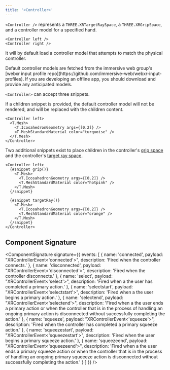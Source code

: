 ```yaml
---
title: '<Controller>'
---
```


`<Controller />` represents a `THREE.XRTargetRaySpace`, a `THREE.XRGripSpace`, and a controller model for a specified hand.

```svelte
<Controller left />
<Controller right />
```

It will by default load a controller model that attempts to match the physical controller.

<Tip type="warning">
  Default controller models are fetched from the immersive web group's [webxr input profile
  repo](https://github.com/immersive-web/webxr-input-profiles). If you are developing an offline
  app, you should download and provide any anticipated models.
</Tip>

`<Controller>` can accept three snippets.

If a children snippet is provided, the default controller model will not be rendered, and will be replaced with the children content.

```svelte {2-5}+
<Controller left>
  <T.Mesh>
    <T.IcosahedronGeometry args={[0.2]} />
    <T.MeshStandardMaterial color="turquoise" />
  </T.Mesh>
</Controller>
```

Two additional snippets exist to place children in the controller's [grip space](https://developer.mozilla.org/en-US/docs/Web/API/XRInputSource/gripSpace) and the controller's [target ray space](https://developer.mozilla.org/en-US/docs/Web/API/XRInputSource/targetRaySpace).

```svelte
<Controller left>
  {#snippet grip()}
    <T.Mesh>
      <T.IcosahedronGeometry args={[0.2]} />
      <T.MeshStandardMaterial color="hotpink" />
    </T.Mesh>
  {/snippet}

  {#snippet targetRay()}
    <T.Mesh>
      <T.IcosahedronGeometry args={[0.2]} />
      <T.MeshStandardMaterial color="orange" />
    </T.Mesh>
  {/snippet}
</Controller>
```

<Example path="xr/controller" />

## Component Signature

<ComponentSignature
  signature={{
    events: [
      {
        name: 'connected',
        payload: "XRControllerEvent<'connected'>",
        description: 'Fired when the controller connects.'
      },
      {
        name: 'disconnected',
        payload: "XRControllerEvent<'disconnected'>",
        description: 'Fired when the controller disconnects.'
      },
      {
        name: 'select',
        payload: "XRControllerEvent<'select'>",
        description: 'Fired when a the user has completed a primary action.'
      },
      {
        name: 'selectstart',
        payload: "XRControllerEvent<'selectstart'>",
        description: 'Fired when a the user begins a primary action.'
      },
      {
        name: 'selectend',
        payload: "XRControllerEvent<'selectend'>",
        description:
          'Fired when a the user ends a primary action or when the controller that is in the process of handling an ongoing primary action is disconnected without successfully completing the action.'
      },
      {
        name: 'squeeze',
        payload: "XRControllerEvent<'squeeze'>",
        description: 'Fired when the controller has completed a primary squeeze action.'
      },
      {
        name: 'squeezestart',
        payload: "XRControllerEvent<'squeezestart'>",
        description: 'Fired when the user begins a primary squeeze action.'
      },
      {
        name: 'squeezeend',
        payload: "XRControllerEvent<'squeezeend'>",
        description:
          'Fired when a the user ends a primary squeeze action or when the controller that is in the process of handling an ongoing primary squeeeze action is disconnected without successfully completing the action.'
      }
    ]
  }}
/>

